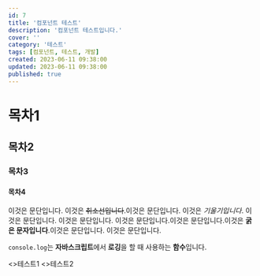 ```yaml
---
id: 7
title: '컴포넌트 테스트'
description: '컴포넌트 테스트입니다.'
cover: ''
category: '테스트'
tags: [컴포넌트, 테스트, 개발]
created: 2023-06-11 09:38:00
updated: 2023-06-11 09:38:00
published: true
---
```


# 목차1

## 목차2

### 목차3

#### 목차4

이것은 문단입니다. 이것은 ~~취소선입니다~~.이것은 문단입니다. 이것은 *기울기입니다*. 이것은 문단입니다. 이것은 문단입니다. 이것은 문단입니다.이것은 문단입니다.이것은 **굵은 문자입니다**.이것은 문단입니다.<Fn /> 이것은 문단입니다.

`console.log`는 **자바스크립트**에서 **로깅**을 할 때 사용하는 **함수**입니다.<Fn />

<Youtube id='5vGJbv36aOw' desc='아린 - 스물셋(cover)' />

<FbList>
  <Fb><>테스트1</></Fb>
  <Fb><>테스트2</></Fb>
</FbList>
